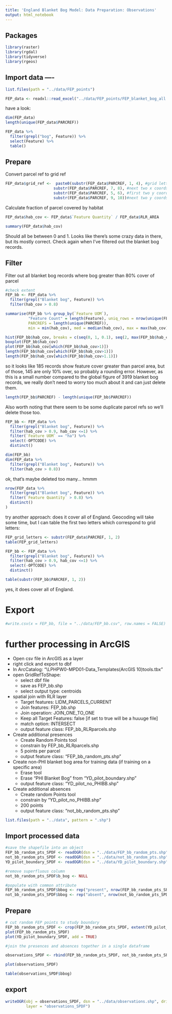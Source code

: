 ```yaml
---
title: 'England Blanket Bog Model: Data Preparation: Observations'
output: html_notebook
---
```



## Packages 
```r
library(raster)
library(rgdal)
library(tidyverse)
library(rgeos)
```


## Import data ----
```r
list.files(path = "../data/FEP_points")

FEP_data <- readxl::read_excel("../data/FEP_points/FEP_blanket_bog_all.xlsx", col_names = TRUE)
```

have a look: 
```r
dim(FEP_data)
length(unique(FEP_data$PARCREF))

FEP_data %>% 
  filter(grepl("bog", Feature)) %>% 
  select(Feature) %>% 
  table()
```

## Prepare

Convert parcel ref to grid ref
```r
FEP_data$grid_ref <-  paste0(substr(FEP_data$PARCREF, 1, 4), #grid letters and first two x coords 
                     substr(FEP_data$PARCREF, 7, 8), #next two x coords 
                     substr(FEP_data$PARCREF, 5, 6), #first two y coords
                     substr(FEP_data$PARCREF, 9, 10))#next two y coords
```



Calculate fraction of parcel covered by habitat
```r
FEP_data$hab_cov <- FEP_data$`Feature Quantity` / FEP_data$RLR_AREA

summary(FEP_data$hab_cov)
```
Should all be between 0 and 1.  Looks like there's some crazy data in there, but its mostly correct.  Check again when I've filtered out the blanket bog records.  

## Filter

Filter out all blanket bog records where bog greater than 80% cover of parcel

```r
#check extent
FEP_bb <- FEP_data %>% 
  filter(grepl("Blanket bog", Feature)) %>%
  filter(hab_cov > 0.8) 

summarise(FEP_bb %>% group_by(`Feature UOM`), 
          "Feature Count" = length(Feature), uniq_rows = nrow(unique(FEP_bb)), 
          PARCREFS = length(unique(PARCREF)), 
          min = min(hab_cov), med = median(hab_cov), max = max(hab_cov))

hist(FEP_bb$hab_cov, breaks = c(seq(0, 1, 0.1), seq(2, max(FEP_bb$hab_cov), 50), max(FEP_bb$hab_cov)))
boxplot(FEP_bb$hab_cov)
plot(FEP_bb$hab_cov[which(FEP_bb$hab_cov>1)])
length(FEP_bb$hab_cov[which(FEP_bb$hab_cov>1)])
length(FEP_bb$hab_cov[which(FEP_bb$hab_cov>1.1)])
```
so it looks like 185 records show feature cover greater than parcel area, but of those, 145 are only 10% over, so probably a rounding error.  However, as this is a small number compared to the global figure of 3919 blanket bog records, we really don't need to worry too much about it and can just delete them.  


```r
length(FEP_bb$PARCREF) - length(unique(FEP_bb$PARCREF))
```

Also worth noting that there seem to be some duplicate parcel refs so we'll delete those too.   

```r
FEP_bb <- FEP_data %>% 
  filter(grepl("Blanket bog", Feature)) %>%
  filter(hab_cov > 0.9, hab_cov <=1) %>% 
  filter(`Feature UOM` == "ha") %>% 
  select(-OPTCODE) %>% 
  distinct()

dim(FEP_bb)
dim(FEP_data %>% 
  filter(grepl("Blanket bog", Feature)) %>%
  filter(hab_cov > 0.8))
```
ok, that's maybe deleted too many... hmmm

```r
nrow(FEP_data %>% 
  filter(grepl("Blanket bog", Feature)) %>%
  filter(`Feature Quantity` > 0.8) %>% 
  distinct()
)
```

try another approach: does it cover all of England.  Geocoding will take some time, but I can table the first two letters which correspond to grid letters: 

```r
FEP_grid_letters <- substr(FEP_data$PARCREF, 1, 2)
table(FEP_grid_letters)

FEP_bb <- FEP_data %>% 
  filter(grepl("Blanket bog", Feature)) %>%
  filter(hab_cov > 0.9, hab_cov <=1) %>% 
  select(-OPTCODE) %>% 
  distinct() 

table(substr(FEP_bb$PARCREF, 1, 2))
```

yes, it does cover all of England.  

# Export

```r
#write.csv(x = FEP_bb, file = "../data/FEP_bb.csv", row.names = FALSE)
```

# further processing in ArcGIS

* Open csv file in ArcGIS as a layer
* right click and export to dbf
* In ArcCatalog: "\\LPHPW0-MPD01\Mapdata\Geo-Data\Tools_Templates\Tools\Scripts\ArcGIS\ArcGridRefTool (ArcGIS 10)\GridRef tools.tbx"
* open GridRefToShape: 
    * select dbf file
    * save as FEP_bb.shp
    * select output type: centroids
* spatial join with RLR layer
    * Target features: LIDM_PARCELS_CURRENT
    * Join features: FEP_bb.shp
    * Join operation: JOIN_ONE_TO_ONE
    * Keep all Target Features: false [if set to true will be a huuuge file]
    * match option: INTERSECT
    * output feature class: FEP_bb_RLRparcels.shp
* Create additional presences
    * Create Random Points tool
    * constrain by FEP_bb_RLRparcels.shp
    * 5 points per parcel
    * output feature class: "FEP_bb_random_pts.shp" 
* Create non-PHI blanket bog area for training data (if training on a specific area)
    * Erase tool
    * Erase "PHI Blanket Bog" from "YD_pilot_boundary.shp"
    * output feature class: "YD_pilot_no_PHIBB.shp"  
* Create additional absences
    * Create random Points tool
    * constrain by "YD_pilot_no_PHIBB.shp"  
    * 200 points
    * output feature class: "not_bb_random_pts.shp" 


```r
list.files(path = "../data", pattern = ".shp")
```

## Import processed data    
```r
#save the shapefile into an object
FEP_bb_random_pts_SPDF <- readOGR(dsn = "../data/FEP_bb_random_pts.shp", verbose = TRUE)
not_bb_random_pts_SPDF <- readOGR(dsn = "../data/not_bb_random_pts.shp", verbose = TRUE)
YD_pilot_boundary_SPDF <- readOGR(dsn = "../data/YD_pilot_boundary.shp", verbose = TRUE)

#remove superfluous column
not_bb_random_pts_SPDF$b_bog <- NULL

#populate with common attribute
FEP_bb_random_pts_SPDF$bbog <- rep("present", nrow(FEP_bb_random_pts_SPDF))
not_bb_random_pts_SPDF$bbog <- rep("absent", nrow(not_bb_random_pts_SPDF))
```


## Prepare

```r
# cut random FEP points to study boundary
FEP_bb_random_pts_SPDF <- crop(FEP_bb_random_pts_SPDF, extent(YD_pilot_boundary_SPDF))
plot(FEP_bb_random_pts_SPDF)
plot(YD_pilot_boundary_SPDF, add = TRUE)

```

```r
#join the presences and absences together in a single dataframe

observations_SPDF <- rbind(FEP_bb_random_pts_SPDF, not_bb_random_pts_SPDF)

plot(observations_SPDF)
```

```r
table(observations_SPDF$bbog)
```

## export

```r
writeOGR(obj = observations_SPDF, dsn = "../data/observations.shp", driver = "ESRI Shapefile", 
         layer = "observations_SPDF")
```

